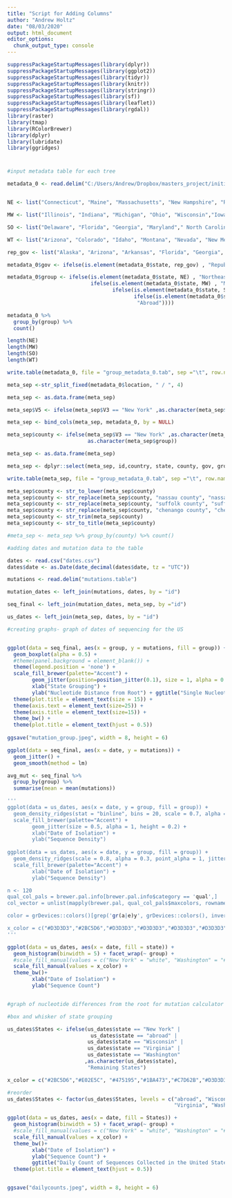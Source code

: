 ```yaml
---
title: "Script for Adding Columns"
author: "Andrew Holtz"
date: "08/03/2020"
output: html_document
editor_options: 
  chunk_output_type: console
---
```


```r
suppressPackageStartupMessages(library(dplyr))
suppressPackageStartupMessages(library(ggplot2))
suppressPackageStartupMessages(library(tidyr))
suppressPackageStartupMessages(library(knitr))
suppressPackageStartupMessages(library(stringr))
suppressPackageStartupMessages(library(sf))
suppressPackageStartupMessages(library(leaflet))
suppressPackageStartupMessages(library(rgdal))
library(raster)
library(tmap)
library(RColorBrewer)
library(dplyr)
library(lubridate)
library(ggridges)

```

#
```r

#input metadata table for each tree

metadata_0 <- read.delim("C:/Users/Andrew/Dropbox/masters_project/initial_maps/metadata_0.tab")


NE <- list("Connecticut", "Maine", "Massachusetts", "New Hampshire", "Rhode Island", "Vermont", "New Jersey","New York", "Pennsylvania")

MW <- list("Illinois", "Indiana", "Michigan", "Ohio", "Wisconsin","Iowa", "Kansas", "Minnesota", "Missouri", "Nebraska", "North Dakota", "South Dakota")

SO <- list("Delaware", "Florida", "Georgia", "Maryland"," North Carolina", "South Carolina", "Virginia", "District of Columbia", "West Virginia", "Alabama", "Kentucky", "Mississippi", "Tennessee", "Arkansas", "Louisiana", "Oklahoma","Texas")

WT <- list("Arizona", "Colorado", "Idaho", "Montana", "Nevada", "New Mexico", "Utah", "Wyoming", "Alaska", "California", "Hawaii", "Oregon","Washington")

rep_gov <- list("Alaska", "Arizona", "Arkansas", "Florida", "Georgia", "Idaho", "Indiana", "Iowa", "Massachusetts", "Maryland", "Mississippi", "Missouri", "Nebraska", "New Hampshire", "North Dakota", "Ohio", "Oklahoma", "South Carolina", "South Dakota", "Tennessee", "Texas", "Utah", "Vermont", "West Virginia", "Wyoming")

metadata_0$gov <- ifelse(is.element(metadata_0$state, rep_gov) , "Republican","Democrat")

metadata_0$group <- ifelse(is.element(metadata_0$state, NE) , "Northeast",
                           ifelse(is.element(metadata_0$state, MW) , "Midwest",
                                  ifelse(is.element(metadata_0$state, SO) , "South",
                                         ifelse(is.element(metadata_0$state, WT) , "West",
                                          "Abroad"))))

metadata_0 %>% 
  group_by(group) %>% 
  count()

length(NE)
length(MW)
length(SO)
length(WT)

write.table(metadata_0, file = "group_metadata_0.tab", sep ="\t", row.names = FALSE)

meta_sep <-str_split_fixed(metadata_0$location, " / ", 4)

meta_sep <- as.data.frame(meta_sep)

meta_sep$V5 <- ifelse(meta_sep$V3 == "New York" ,as.character(meta_sep$V4), "outside_NY")

meta_sep <- bind_cols(meta_sep, metadata_0, by = NULL)

meta_sep$county <- ifelse(meta_sep$V3 == "New York" ,as.character(meta_sep$V4),
                          as.character(meta_sep$group))

meta_sep <- as.data.frame(meta_sep)

meta_sep <- dplyr::select(meta_sep, id,country, state, county, gov, group)

write.table(meta_sep, file = "group_metadata_0.tab", sep ="\t", row.names = FALSE)

```

```r

meta_sep$county <- str_to_lower(meta_sep$county)
meta_sep$county <- str_replace(meta_sep$county, "nassau county", "nassau")
meta_sep$county <- str_replace(meta_sep$county, "suffolk county", "suffolk")
meta_sep$county <- str_replace(meta_sep$county, "chenango county", "chenango")
meta_sep$county <- str_trim(meta_sep$county)
meta_sep$county <- str_to_title(meta_sep$county)

#meta_sep <- meta_sep %>% group_by(county) %>% count() 

```

```r
#adding dates and mutation data to the table  

dates <- read.csv("dates.csv")
dates$date <- as.Date(date_decimal(dates$date, tz = "UTC"))

mutations <- read.delim("mutations.table")

mutation_dates <- left_join(mutations, dates, by = "id")

seq_final <- left_join(mutation_dates, meta_sep, by ="id")

us_dates <- left_join(meta_sep, dates, by = "id")

#creating graphs- graph of dates of sequencing for the US


ggplot(data = seq_final, aes(x = group, y = mutations, fill = group)) + 
  geom_boxplot(alpha = 0.5) +
  #theme(panel.background = element_blank()) +
  theme(legend.position = 'none') +
  scale_fill_brewer(palette="Accent") +
        geom_jitter(position=position_jitter(0.1), size = 1, alpha = 0.1) +
        xlab("State Grouping") +
        ylab("Nucleotide Distance from Root") + ggtitle("Single Nucleotide Mutations in Sequences from Geographic Groups") +
  theme(plot.title = element_text(size = 15)) +
  theme(axis.text = element_text(size=25)) +
  theme(axis.title = element_text(size=15)) +
  theme_bw() +
  theme(plot.title = element_text(hjust = 0.5))
  
ggsave("mutation_group.jpeg", width = 8, height = 6)

ggplot(data = seq_final, aes(x = date, y = mutations)) +
  geom_jitter() +
  geom_smooth(method = lm)

avg_mut <- seq_final %>% 
  group_by(group) %>% 
  summarise(mean = mean(mutations))

'''
ggplot(data = us_dates, aes(x = date, y = group, fill = group)) +
  geom_density_ridges(stat = "binline", bins = 20, scale = 0.7, alpha = 0.2) +
  scale_fill_brewer(palette="Accent") +
        geom_jitter(size = 0.5, alpha = 1, height = 0.2) +
        xlab("Date of Isolation") +
        ylab("Sequence Density")
  
ggplot(data = us_dates, aes(x = date, y = group, fill = group)) +
  geom_density_ridges(scale = 0.8, alpha = 0.3, point_alpha = 1, jittered_points = TRUE, point_size = 0.3) +
  scale_fill_brewer(palette="Accent") +
        xlab("Date of Isolation") +
        ylab("Sequence Density")

n <- 120
qual_col_pals = brewer.pal.info[brewer.pal.info$category == 'qual',]
col_vector = unlist(mapply(brewer.pal, qual_col_pals$maxcolors, rownames(qual_col_pals)))

color = grDevices::colors()[grep('gr(a|e)y', grDevices::colors(), invert = T)]

x_color = c("#D3D3D3","#2BC5D6","#D3D3D3","#D3D3D3","#D3D3D3","#D3D3D3","#D3D3D3","#D3D3D3","#D3D3D3","#D3D3D3","#D3D3D3","#D3D3D3","#D3D3D3","#D3D3D3","#D3D3D3","#D3D3D3","#D3D3D3","#D3D3D3","#D3D3D3","#E02E5C","#D3D3D3","#D3D3D3","#D3D3D3","#D3D3D3","#D3D3D3","#D3D3D3","#475195","#1BA473","#C7D62B","#D3D3D3")
'''

ggplot(data = us_dates, aes(x = date, fill = state)) +
  geom_histogram(binwidth = 5) + facet_wrap(~ group) +
  #scale_fill_manual(values = c("New York" = "white", "Washington" = "#E08214"))+
  scale_fill_manual(values = x_color) +
  theme_bw()+
        xlab("Date of Isolation") +
        ylab("Sequence Count")


#graph of nucleotide differences from the root for mutation calculator

#box and whisker of state grouping

us_dates$States <- ifelse(us_dates$state == "New York" | 
                           us_dates$state == "abroad" |
                          us_dates$state == "Wisconsin" |
                          us_dates$state == "Virginia" |
                          us_dates$state == "Washington"
                         ,as.character(us_dates$state),
                          "Remaining States")

x_color = c("#2BC5D6","#E02E5C", "#475195","#1BA473","#C7D62B","#D3D3D3")

#reorder
us_dates$States <- factor(us_dates$States, levels = c("abroad", "Wisconsin", "New York",
                                                      "Virginia", "Washington", "Remaining States"))

ggplot(data = us_dates, aes(x = date, fill = States)) +
  geom_histogram(binwidth = 5) + facet_wrap(~ group) +
  #scale_fill_manual(values = c("New York" = "white", "Washington" = "#E08214"))+
  scale_fill_manual(values = x_color) +
  theme_bw()+
        xlab("Date of Isolation") +
        ylab("Sequence Count") +
        ggtitle("Daily Count of Sequences Collected in the United States by Geographic Region") +
  theme(plot.title = element_text(hjust = 0.5))


ggsave("dailycounts.jpeg", width = 8, height = 6)


```
